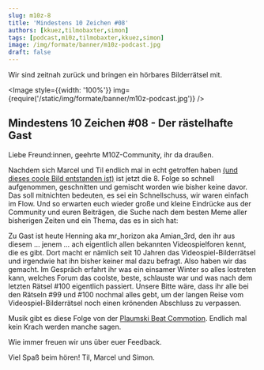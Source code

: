 ```yaml
---
slug: m10z-8
title: 'Mindestens 10 Zeichen #08'
authors: [kkuez,tilmobaxter,simon]
tags: [podcast,m10z,tilmobaxter,kkuez,simon]
image: /img/formate/banner/m10z-podcast.jpg
draft: false
---
```



Wir sind zeitnah zurück und bringen ein hörbares Bilderrätsel mit.

<Image style={{width: '100%'}} img={require('/static/img/formate/banner/m10z-podcast.jpg')} />

<!--truncate-->

## Mindestens 10 Zeichen #08 - Der rästelhafte Gast

Liebe Freund:innen, geehrte M10Z-Community, ihr da draußen.

Nachdem sich Marcel und Til endlich mal in echt getroffen haben [(und dieses coole Bild entstanden ist)](https://m10z.de/img/formate/m10z.jpg) ist jetzt die 8. Folge so schnell aufgenommen, geschnitten und gemischt worden wie bisher keine davor.
Das soll mitnichten bedeuten, es sei ein Schnellschuss, wir waren einfach im Flow.
Und so erwarten euch wieder große und kleine Eindrücke aus der Community und euren Beiträgen, die Suche nach dem besten Meme aller bisherigen Zeiten und ein Thema, das es in sich hat:

Zu Gast ist heute Henning aka mr_horizon aka Amian_3rd, den ihr aus diesem … jenem … ach eigentlich allen bekannten Videospielforen kennt, die es gibt.
Dort macht er nämlich seit 10 Jahren das Videospiel-Bilderrätsel und irgendwie hat ihn bisher keiner mal dazu befragt. Also haben wir das gemacht.
Im Gespräch erfahrt ihr was ein einsamer Winter so alles lostreten kann, welches Forum das coolste, beste, schlauste war und was nach dem letzten Rätsel #100 eigentlich passiert.
Unsere Bitte wäre, dass ihr alle bei den Rätseln #99 und #100 nochmal alles gebt, um der langen Reise vom Videospiel-Bilderrätsel noch einen krönenden Abschluss zu verpassen.

Musik gibt es diese Folge von der [Plaumski Beat Commotion](https://plaumskibeatcommotion.bandcamp.com/album/diy-disco-ep).
Endlich mal kein Krach werden manche sagen.

Wie immer freuen wir uns über euer Feedback.

Viel Spaß beim hören!
Til, Marcel und Simon.


<ReactPlayer
    width="100%"
    height="50px"
    controls
    url='https://m10z.picnotes.de/M10Z/M10Z_008.mp3'
/>
